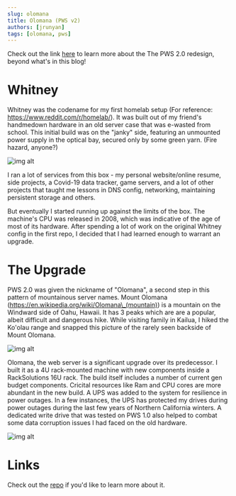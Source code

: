 ---
slug: olomana
title: Olomana (PWS v2)
authors: [jrunyan]
tags: [olomana, pws]
---

Check out the link [here](https://github.com/runyanjake/olomana) to learn more about the The PWS 2.0 redesign, beyond what's in this blog!

# Whitney

Whitney was the codename for my first homelab setup (For reference: https://www.reddit.com/r/homelab/). 
It was built out of my friend's handmedown hardware in an old server case that was e-wasted from school. 
This initial build was on the "janky" side, featuring an unmounted power supply in the optical bay, secured only by some green yarn. (Fire hazard, anyone?)

![img alt](@site/projects/2024-01-28-olomana/whitney.png)

I ran a lot of services from this box - my personal website/online resume, side projects, a Covid-19 data tracker, game servers, and a lot of other projects that taught me lessons in DNS config, networking, maintaining persistent storage and others.

But eventually I started running up against the limits of the box. The machine's CPU was released in 2008, which was indicative of the age of most of its hardware. 
After spending a lot of work on the original Whitney config in the first repo, I decided that I had learned enough to warrant an upgrade.

# The Upgrade

PWS 2.0 was given the nickname of "Olomana", a second step in this pattern of mountainous server names. 
Mount Olomana (https://en.wikipedia.org/wiki/Olomana\_(mountain)) is a mountain on the Windward side of Oahu, Hawaii. 
It has 3 peaks which are are a popular, albeit difficult and dangerous hike. While visiting family in Kailua, I hiked the Ko'olau range and snapped this picture of the rarely seen backside of Mount Olomana.

![img alt](@site/projects/2024-01-28-olomana/olomana.png)

Olomana, the web server is a significant upgrade over its predecessor. I built it as a 4U rack-mounted machine with new components inside a RackSolutions 16U rack. 
The build itself includes a number of current gen budget components. Cricital resources like Ram and CPU cores are more abundant in the new build.
A UPS was added to the system for resilience in power outages. In a few instances, the UPS has protected my drives during power outages during the last few years of Northern California winters.
A dedicated write drive that was tested on PWS 1.0 also helped to combat some data corruption issues I had faced on the old hardware.

![img alt](@site/projects/2024-01-28-olomana/whitney.png)

# Links

Check out the [repo](https://github.com/runyanjake/olomana) if you'd like to learn more about it. 